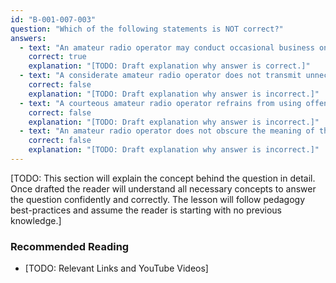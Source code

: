 ```yaml
---
id: "B-001-007-003"
question: "Which of the following statements is NOT correct?"
answers:
  - text: "An amateur radio operator may conduct occasional business on the air"
    correct: true
    explanation: "[TODO: Draft explanation why answer is correct.]"
  - text: "A considerate amateur radio operator does not transmit unnecessary signals"
    correct: false
    explanation: "[TODO: Draft explanation why answer is incorrect.]"
  - text: "A courteous amateur radio operator refrains from using offensive language"
    correct: false
    explanation: "[TODO: Draft explanation why answer is incorrect.]"
  - text: "An amateur radio operator does not obscure the meaning of their transmissions"
    correct: false
    explanation: "[TODO: Draft explanation why answer is incorrect.]"
---
```


[TODO: This section will explain the concept behind the question in detail. Once drafted the reader will understand all necessary concepts to answer the question confidently and correctly. The lesson will follow pedagogy best-practices and assume the reader is starting with no previous knowledge.]

### Recommended Reading

- [TODO: Relevant Links and YouTube Videos]

